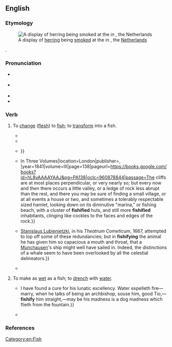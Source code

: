 ==English==
{{was wotd|2017|June|8}}

===Etymology===
[[File:Zuiderzeemuseum - Fischerdorf - Geräucherte Heringe.jpg|thumb|A display of [[herring]] being [[smoke#Verb|smoked]] at the {{w|Zuiderzee Museum}} in {{w|Enkhuizen}}, the [[Netherlands]]]]

{{suffix|fish|ify|lang=en}}.

===Pronunciation===
* {{a|RP}} {{IPA|/ˈfɪʃɪfʌɪ/|lang=en}}
* {{a|GA}} {{IPA|/ˈfɪʃɪfaɪ/|lang=en}}
* {{audio|en-au-fishify.ogg|Audio (AU)|lang=en}}
* {{hyphenation|fish|i|fy|lang=en}}

===Verb===
{{en-verb|fishifies|fishifying|fishified}}

# {{lb|en|transitive}} To [[change#Verb|change]] ([[flesh]]) to [[fish]]; to [[transform]] into a fish.
#* {{quote-book|author=William Shakespeare|chapter=[[w:Romeo and Juliet|The Tragedie of Romeo and Ivliet]]|title=[[w:First Folio|Mr. William Shakespeares Comedies, Histories, & Tragedies: Published According to the True Originall Copies]]|location=London|publisher=Printed by [[w:William Jaggard|Isaac Iaggard]], and [[w:Edward Blount|Ed[ward] Blount]]|year=1591–1595|year_published=1623|section=Act II, scene iv|page=61|pageurl=https://books.google.com/books?id=uNtBAQAAMAAJ&pg=RA2-PA61|oclc=606515358|passage=[[w:Benvolio|''Ben''[''volio'']]]. Here comes ''Romeo'', here comes ''Romeo''. / [[w:Mercutio|''Mer''[''cutio'']]]. Without his Roe, like a dryed [[herring|Hering]]. O fleſh, fleſh, how art thou '''fiſhified'''?|footer=<small>One possible reading is that Mercutio is teasing Romeo for looking as pale and thin as a dried fish from which the roe has been removed, thinking that Romeo has spent the night engaged in sexual intercourse with {{w|Rosaline}}. ''Roe'' may refer to a [[roe deer]] or be a [[diminutive]] for Rosaline (Romeo is without his "dear" or without Rosaline), or to [[soft roe]] or [[milt]] (the [[sperm]] of a male fish, suggesting that the sexual activity has drained Romeo of his [[semen]]).<ref>{{cite-book|author=Nathalie Vienne-Guerrin|entry=herring|title=Shakespeare's Insults: A Pragmatic Dictionary|series=Arden Shakespeare Dictionary Series|location=London; New York, N.Y.|publisher=[[w:Bloomsbury Publishing|Bloomsbury Arden Shakespeare]]|year=2016|page=230|pageurl=https://books.google.com/books?id=1IXwCgAAQBAJ&pg=PA230|isbn=978-0-8264-9833-5}}.</ref></small>}}
#* {{quote-book|chapter=A Sailor's Description of the Late Masquerade|title=[[w:The Annual Register|The Annual Register, or A View of the History, Politicks, and Literature for the Year 1768]]|location=London|publisher=Printed for [[w:James Dodsley|J[ames] Dodsley]], in [[w:Pall Mall, London|Pall-Mall]]|year=1768|volume=IX|page=241|pageurl=https://books.google.com/books?id=OOgxAQAAMAAJ&pg=RA1-PA241|oclc=1779623|passage=By ſtrange kitchen alchymy, ev'ry diſh / Seem'd tranſmuted for Epicure Mammon: / There was '''fiſhified''' fleſh, and fleſhified fiſh; / A calfs-head ſeem'd a fine jole of ſalmon.}}
#* {{quote-book|chapter=The Old Hag in a Red Cloak, Inscribed to Matthew Lewis Esq. M.P. Author of the Grim White Woman, and of other Tales of Wonder! A Romance.|title=The School for Satire: Or, A Collection of Modern Satirical Poems Written during the Present Reign|location=London|publisher=Printed and sold by Jaques and Co. [[w:Lombard Street, London|Lombard-Street]], [[w:Fleet Street|Fleet-Street]]|year=1801|page=414|pageurl=https://books.google.com/books?id=_UMUAAAAYAAJ&pg=PA414|oclc=461073316|passage=Ye ghosts and hobgoblins, and horrible shapes, / Ye lions, and wolves, and ye griffins and apes, / Ye strange jumbled figures from river or den, / Ye fire-born monsters, and '''fishified''' men, {{...}}}}
#* {{quote-book|author=Basil Hall|authorlink=Basil Hall|chapter=Trip to Salerno—A Capsize—Amalfi—Sorrento—Mount St. Angelo|title=Patchwork. {{...}} In Three Volumes|location=London|publisher={{w|Edward Moxon}}, {{w|Dover Street}}|year=1841|volume=III|page=138|pageurl=https://books.google.com/books?id=hL8vAAAAYAAJ&pg=PA138|oclc=960878844|passage=The cliffs are at most places perpendicular, or very nearly so; but every now and then there occurs a little valley, or a ledge of rock less abrupt than the rest, and there you may be sure of finding a small village, or at all events a house or two, and sometimes a tolerably respectable sized hamlet, looking down on its diminutive "marina," or fishing beach, with a cluster of '''fishified''' huts, and still more '''fishified''' inhabitants, clinging like cockles to the faces and edges of the rock.}}
#* {{quote-book|author=William Henry Smyth|authorlink=William Henry Smyth|chapter=CXXV. [[w:Alpha Ceti|α Ceti]].|title=A Cycle of Celestial Objects: For the Use of Naval, Military, and Private Astronomers|location=London|publisher=[[w:John William Parker|John W[illiam] Parker]], [[w:Strand, London|West Strand]]|year=1844|volume=II (The Bedford Catalogue)|page=76|pageurl=https://books.google.com/books?id=HnHvAAAAMAAJ&pg=PA76|oclc=225280327|passage=The figure of this asterism &#91;{{w|Cetus}}&#93;, a veritable ''monstrum marinum'', with its long legs, ears, proboscis, missile tongue, and carnivorous jaws, ought rather to have retained the name Ὀρφὸς, Pistrix, as given by [[w:Gaius Julius Hyginus|[Gaius Julius] Hyginus]], than Κῆτος, Cetus, whose un-whale-like appendages did not escape the lash of [[w:Samuel Butler (poet)|[Samuel] Butler]]: {{...}} [[w:Stanisław Lubieniecki|Stanislaus Lubienietzki]], in his ''Theatrum Cometicum'', 1667, attempted to lop off some of these redundancies; but in '''fishifying''' the animal he has given him so capacious a mouth and throat, that a [[w:Baron Munchausen|Munchausen]]'s ship might well have sailed in. Indeed, the distinctions of a whale seem to have been overlooked by all the celestial delineators.}}
#* {{quote-book|author=Susanna Hoffman|author2=Victoria Wise|chapter=Shimmering Fare from American Waters|title=Bold: A Cookbook of Big Flavors|location=New York, N.Y.|publisher={{w|Workman Publishing Company}}|month=December|year=2013|page=226|isbn=978-0-7611-3961-4|passage=No fish in today's market, on restaurant menus, or on the cook's stove more personifies—or '''fishifies'''—a "You've come a long way, baby" story. There simply wasn't any fresh tuna to be had in American markets a generation or so ago. It was always canned and was presented only for eating mixed cold in tuna salad or hot in tuna casserole. Now it gleams fresh on ice in fish displays, ready to take home and sear as a centerpiece, singed and tossed in salads, thinly sliced or minced raw for sushi and tartars.}}
# {{lb|en|transitive|figuratively}} To make as [[wet#Adjective|wet]] as a fish; to [[drench#Verb|drench]] with [[water]].
#* {{quote-journal|title=Vargas [Vargas: A Tale of Spain, in three volumes. London: Baldwin, Cradock, and Joy. 1822.]|magazine=[[w:Blackwood's Magazine|Blackwood's Edinburgh Magazine]]|location=Edinburgh|publisher={{w|William Blackwood}}, Edinburgh; and [[w:Thomas Cadell (publisher)|T[homas] Cadell]], {{w|Strand, London}}|month=December|year=1822|volume=XII|issue=LXXI|page=740|pageurl=https://books.google.com/books?id=kvwAAAAAYAAJ&pg=PA740|oclc=1781863|passage={{...}} I have found a cure for his lunatic excellency. Water expelleth fire—marry, when he talks of being an archbishop, souse him, good Tio,—'''fishify''' him straight,—may be his madness is a dog madness which flieth from the fountain.}}
#* {{quote-journal|author=Richard J[ames] Lane|authorlink=Richard James Lane|title=The Water-Cure [''Life at the Water-Cure; or, a Month at Malvern. A Diary.'' By {{smallcaps|Richard J. Lane}}. London: 1846]|magazine=[[w:Blackwood's Magazine|Blackwood's Edinburgh Magazine]]|location=Edinburgh|publisher={{w|William Blackwood}}, Edinburgh; and [[w:Thomas Cadell (publisher)|T[homas] Cadell]], {{w|Strand, London}}|month=September|year=1846|volume=LX|issue=CCCLXXI|page=385|pageurl=http://books.google.com/books?id=SxaWmRQRQngC&pg=PA385|oclc=1781863|passage=For although unable to recognise in water an universal and infallible panacea for all the ills that flesh is heir to, we can yet bear a large testimony in its favour, and send it out to service with the highest character. It is our deliberate and mature conviction that the inhabitants of [[w:The Cumbraes|the Cumbraes]] and the adjacent islands of Great Britain and Ireland may, to their own infinite advantage, '''fishify''' their flesh a great deal more than they do at present.}}

===References===
<references />

[[Category:en:Fish]]